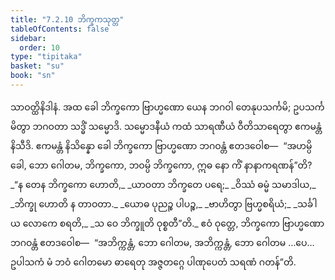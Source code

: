 ```yaml
---
title: "7.2.10 ဘိက္ခကသုတ္တ"
tableOfContents: false
sidebar:
  order: 10
type: "tipitaka"
basket: "su"
book: "sn"
---
```



<DynamicBreadcrumb />

<Division number="206" book="sn" e="ch" v="18" p="308">

<Paragraph number="1285" book="sn">
သာဝတ္ထိနိဒါနံ. အထ ခေါ ဘိက္ခကော ဗြာဟ္မဏော ယေန ဘဂဝါ တေနုပသင်္ကမိ; ဥပသင်္ကမိတွာ ဘဂဝတာ သဒ္ဓိံ သမ္မောဒိ. သမ္မောဒနီယံ ကထံ သာရဏီယံ ဝီတိသာရေတွာ ဧကမန္တံ နိသီဒိ. ဧကမန္တံ နိသိန္နော ခေါ ဘိက္ခကော ဗြာဟ္မဏော ဘဂဝန္တံ ဧတဒဝေါစ—  “အဟမ္ပိ ခေါ, ဘော ဂေါတမ, ဘိက္ခကော, ဘဝမ္ပိ ဘိက္ခကော, ဣဓ နော ကိံ နာနာကရဏန်”တိ?
</Paragraph>

<Paragraph number="1286" type="verses" book="sn">
_“န တေန ဘိက္ခကော ဟောတိ,_  
_ယာဝတာ ဘိက္ခတေ ပရေ;_  
_ဝိဿံ ဓမ္မံ သမာဒါယ,_  
_ဘိက္ခု ဟောတိ န တာဝတာ._  

</Paragraph>

<Paragraph number="1287" type="verses" book="sn">
_ယောဓ ပုညဉ္စ ပါပဉ္စ,_  
_ဗာဟိတွာ ဗြဟ္မစရိယံ;_  
_သင်္ခါယ လောကေ စရတိ,_  
_သ ဝေ ဘိက္ခူတိ ဝုစ္စတီ”တိ._  

</Paragraph>

<Paragraph number="1288" book="sn">
ဧဝံ ဝုတ္တေ, ဘိက္ခကော ဗြာဟ္မဏော ဘဂဝန္တံ ဧတဒဝေါစ—  “အဘိက္ကန္တံ, ဘော ဂေါတမ, အဘိက္ကန္တံ, ဘော ဂေါတမ …ပေ…  ဥပါသကံ မံ ဘဝံ ဂေါတမော ဓာရေတု အဇ္ဇတဂ္ဂေ ပါဏုပေတံ သရဏံ ဂတန်”တိ.
</Paragraph>
</Division>